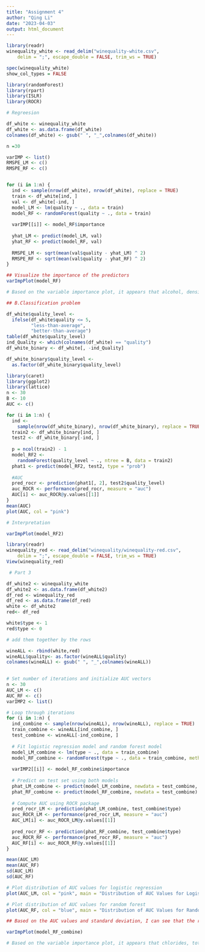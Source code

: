 ```yaml
---
title: "Assignment 4"
author: "Qing Li"
date: "2023-04-03"
output: html_document
---
```


```r
library(readr)
winequality_white <- read_delim("winequality-white.csv", 
    delim = ";", escape_double = FALSE, trim_ws = TRUE)
```


```r
spec(winequality_white)
show_col_types = FALSE

```

```r
library(randomForest)
library(rpart)
library(ISLR)
library(ROCR)
```


```r

# Regreesion 

df_white <- winequality_white
df_white <- as.data.frame(df_white)
colnames(df_white) <- gsub(" ", "_",colnames(df_white))

n =30

varIMP <- list()
RMSPE_LM <- c()
RMSPE_RF <- c()


for (i in 1:n) {
  ind <- sample(nrow(df_white), nrow(df_white), replace = TRUE)
  train <- df_white[ind, ]  
  val <- df_white[-ind, ]
  model_LM <- lm(quality ~ ., data = train)
  model_RF <- randomForest(quality ~ ., data = train)
  
  varIMP[[i]] <- model_RF$importance
  
  yhat_LM <- predict(model_LM, val)
  yhat_RF <- predict(model_RF, val)
  
  RMSPE_LM <- sqrt(mean(val$quality - yhat_LM) ^ 2)
  RMSPE_RF <- sqrt(mean(val$quality - yhat_RF) ^ 2)
}
```


```r
## Visualize the importance of the predictors
varImpPlot(model_RF)

```

```r
# Based on the variable importance plot, it appears that alcohol, density and volatile_acidity are the most important predictors to determine white wines quality.
```


```r
## B.Classification problem

df_white$quality_level <-
  ifelse(df_white$quality <= 5,
         "less-than-average",
         "better-than-average")
table(df_white$quality_level)
ind_Quality <- which(colnames(df_white) == "quality")
df_white_binary <- df_white[, -ind_Quality]

```


```r
df_white_binary$quality_level <-
  as.factor(df_white_binary$quality_level)
```


```r
library(caret)
library(ggplot2)
library(lattice)
n <- 30
B <- 10
AUC <- c()

for (i in 1:n) {
  ind <-
    sample(nrow(df_white_binary), nrow(df_white_binary), replace = TRUE)
  train2 <- df_white_binary[ind, ]
  test2 <- df_white_binary[-ind, ]
  
  p = ncol(train2) - 1
  model_RF2 <-
    randomForest(quality_level ~ ., ntree = B, data = train2)
  phat1 <- predict(model_RF2, test2, type = "prob")
  
  #AUC
  pred_rocr <- prediction(phat1[, 2], test2$quality_level)
  auc_ROCR <- performance(pred_rocr, measure = "auc")
  AUC[i] <- auc_ROCR@y.values[[1]]
}
mean(AUC)
plot(AUC, col = "pink")
``` 




```r
# Interpretation

varImpPlot(model_RF2)

```



```r
library(readr)
winequality_red <- read_delim("winequality/winequality-red.csv", 
    delim = ";", escape_double = FALSE, trim_ws = TRUE)
View(winequality_red)
```


```r
 # Part 3

df_white2 <- winequality_white
df_white2 <- as.data.frame(df_white2) 
df_red <- winequality_red
df_red <- as.data.frame(df_red)
white <- df_white2
red<- df_red

white$type <- 1
red$type <- 0

# add them together by the rows

wineALL <- rbind(white,red)
wineALL$quality<- as.factor(wineALL$quality)
colnames(wineALL) <- gsub(" ", "_",colnames(wineALL))
 
```


```r

# Set number of iterations and initialize AUC vectors
n <- 30
AUC_LM <- c()
AUC_RF <- c()
varIMP2 <- list()

# Loop through iterations
for (i in 1:n) {
  ind_combine <- sample(nrow(wineALL), nrow(wineALL), replace = TRUE)
  train_combine <- wineALL[ind_combine, ]
  test_combine <- wineALL[-ind_combine, ]
  
  # Fit logistic regression model and random forest model
  model_LM_combine <- lm(type ~ ., data = train_combine)
  model_RF_combine <- randomForest(type ~ ., data = train_combine, method = "rf")
  
  varIMP2[[i]] <- model_RF_combine$importance
  
  # Predict on test set using both models
  phat_LM_combine <- predict(model_LM_combine, newdata = test_combine, type = "response")
  phat_RF_combine <- predict(model_RF_combine, newdata = test_combine)
  
  # Compute AUC using ROCR package
  pred_rocr_LM <- prediction(phat_LM_combine, test_combine$type)
  auc_ROCR_LM <- performance(pred_rocr_LM, measure = "auc")
  AUC_LM[i] <- auc_ROCR_LM@y.values[[1]]
  
  pred_rocr_RF <- prediction(phat_RF_combine, test_combine$type)
  auc_ROCR_RF <- performance(pred_rocr_RF, measure = "auc")
  AUC_RF[i] <- auc_ROCR_RF@y.values[[1]]
}

mean(AUC_LM)
mean(AUC_RF)
sd(AUC_LM)
sd(AUC_RF)

# Plot distribution of AUC values for logistic regression
plot(AUC_LM, col = "pink", main = "Distribution of AUC Values for Logistic Regression")

# Plot distribution of AUC values for random forest
plot(AUC_RF, col = "blue", main = "Distribution of AUC Values for Random Forest")

```

```r
## Based on the AUC values and standard deviation, I can see that the random forest model has better predictive power than the logistic regression model
```

```r
varImpPlot(model_RF_combine)
```

```r
# Based on the variable importance plot, it appears that chlorides, total_sulfur_dioxide and volatile_acidity are the most important predictors for classifying white and red wines.
```



